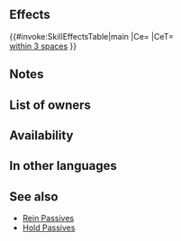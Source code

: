 {{Passive
|type=C
|name=Spd/Res Hold
|exclusive=0
|canUseWeapon={{WeaponList|All}}
|canUseMove={{MoveList|Flying}}
|properties=random_owner
|1name=Spd/Res Hold
|alt1name=Spd Res Hold
|1tagid=SID_速さ魔防の大牽制
|1cost=300
|1effect=Inflicts Spd/Res-4 on foes within 3 spaces during combat.
|1required=Spd/Res Rein 3
}}
==Effects==
{{#invoke:SkillEffectsTable|main
|Ce={{Eft|Temporary debuffs|Spd/Res|4}}
|CeT={{Tgt|Foes}}<br>[[within 3 spaces]]
}}
==Notes==
{{Temporary debuffs}}
{{FoesCombatEffect|effect=temporary debuffs}}
==List of owners==
{{Skill Hero List}}
==Availability==
{{PassiveFocusList}}
{{PassiveDistributionList}}
{{PassiveCombatManualList}}
==In other languages==
{{OtherLanguages
|english=Spd/Res Hold
|japanese=速さ魔防の大牽制
|german=Ges./Res.-Halt
|spanishEU=Aguante Vel/Res
|spanishLA=Aguant. Vel./Res.
|french=Frein Vit/Rés
|italian=Redine Vel/Res
|chineseTW=速度魔防大牽制
|portuguese=Freio Vel./Res.
}}
==See also==
{{See also skills|cond=Description LIKE '%inflicts%Spd/%Res-%on foes within _ spaces during combat%' AND WikiName NOT LIKE '%Rein%' AND Exclusive='1'}}
* [[Rein Passives]]
* [[Skill families/C Passives#Hold|Hold Passives]]
{{Passives Navbox|C}}